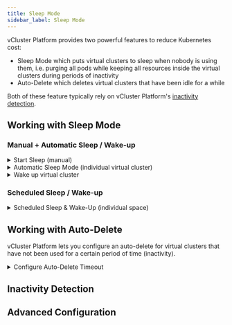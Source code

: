 ```yaml
---
title: Sleep Mode
sidebar_label: Sleep Mode
---
```




vCluster Platform provides two powerful features to reduce Kubernetes cost:

- Sleep Mode which puts virtual clusters to sleep when nobody is using them, i.e. purging all pods while keeping all resources inside the virtual clusters during periods of inactivity
- Auto-Delete which deletes virtual clusters that have been idle for a while

Both of these feature typically rely on vCluster Platform's [inactivity detection](#inactivity-detection).

## Working with Sleep Mode

<PartialWorkingWithSleepMode name="virtual cluster" />

### Manual + Automatic Sleep / Wake-up

<details>
  <summary>Start Sleep (manual)</summary>
  <Tabs
    defaultValue="ui"
    values={[
      {label: 'UI', value: 'ui'},
      {label: 'CLI', value: 'cli'},
    ]}>
    <TabItem value="ui"><PartialSleepManualUI name="virtual cluster" kind="Virtual Cluster" /></TabItem>
    <TabItem value="cli"><PartialSleepManualCLI name="virtual cluster"/></TabItem>
  </Tabs>

</details>

<details>
  <summary>Automatic Sleep Mode (individual virtual cluster)</summary>
  <PartialSleepConfigureUI name="virtual cluster" />
</details>

<details>
  <summary>Wake up virtual cluster</summary>
  <Tabs
    defaultValue="ui"
    values={[
      { label: "UI", value: "ui" },
      { label: "CLI", value: "cli" },
    ]}
  >
    <TabItem value="ui">
      <PartialSleepWakeUI name="virtual cluster" />
    </TabItem>
    <TabItem value="cli">
      <PartialSleepWakeCLI name="virtual cluster" />
    </TabItem>
  </Tabs>
</details>

### Scheduled Sleep / Wake-up

<details>
  <summary>Scheduled Sleep & Wake-Up (individual space)</summary>
  <PartialSleepScheduleUI name="virtual cluster" />
</details>

## Working with Auto-Delete

vCluster Platform lets you configure an auto-delete for virtual clusters that have not been used for a certain period of time (inactivity).

<details>
  <summary>Configure Auto-Delete Timeout</summary>
  <PartialAutoDeleteConfigureUI name="virtual cluster" />
</details>

## Inactivity Detection

<PartialActivityDetection name="virtual cluster" />

## Advanced Configuration

<PartialAdvancedConfiguration name="virtual cluster" />
